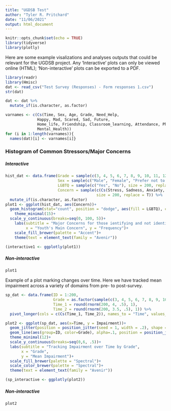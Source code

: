 ```yaml
---
title: "UGDSB Test"
author: "Tyler R. Pritchard"
date: "11/06/2021"
output: html_document
---
```


```r
knitr::opts_chunk$set(echo = TRUE)
library(tidyverse)
library(plotly)

```
Here are some example visalizations and analyses outputs that could be relevant for the UGDSB project. Any 'Interactive' plots can only be viewed online (HTML); 'Non-interactive' plots can be exported to a PDF. 

```r
library(readr)
library(Hmisc)
dat <- read_csv("Test Survey (Responses) - Form responses 1.csv")
str(dat)

dat <- dat %>% 
  mutate_if(is.character, as.factor)

varnames <- c(Cs(Time, Sex, Age, Grade, Need_Help, 
              Happy, Mad, Scared, Sad, Future, 
              Home_life, Friendship, Classroom_learning, Attendance, Physical_Health, 
              Mental_Health))
for (i in 1:length(varnames)){
  names(dat)[i] <- varnames[i]}


```

### Histogram of Common Stressors/Major Concerns

##### Interactive

```r
hist_dat <- data.frame(Grade = sample(c(3, 4, 5, 6, 7, 8, 9, 10, 11, 12), size = 200, replace=T),
                       Sex = sample(c("Male", "Female", "Prefer not to say"), size = 200, replace=T),
                       LGBTQ = sample(c("Yes", "No"), size = 200, replace = T, prob = c(15, 85)),
                       Concern = sample(c(Cs(Stress, Sadness, Anxiety, Family, Peers, School, MentalHealth)),
                                        size = 200, replace = T)) %>% 
  mutate_if(is.character, as.factor)
plot1 <- ggplot(hist_dat, aes(Concern))+
  geom_histogram(stat="count", position = "dodge", aes(fill = LGBTQ), color = "grey71")+
    theme_minimal(15)+
  scale_y_continuous(breaks=seq(0, 100, 5))+
    labs(subtitle = "Major Concerns for those ientifying and not identifying as LGBTQ",
         x = "Youth's Main Concern", y = "Frequency")+
    scale_fill_brewer(palette = "Accent")+
    theme(text = element_text(family = "Avenir"))

(interactive1 <- ggplotly(plot1))
```

##### Non-interactive 

```r
plot1
```

Example of a plot marking changes over time. Here we have tracked mean impairment across a variety of domains from pre- to post-survey. 

```r
sp_dat <- data.frame(ID = 1:200,
                     Grade = as.factor(sample(c(3, 4, 5, 6, 7, 8, 9, 10, 11, 12), size = 200, replace=T)),
                     Time_1 = round(rnorm(200, 4, .5), 1),
                     Time_2 = round(rnorm(200, 3.5, .5), 1)) %>% 
  pivot_longer(cols = c(Cs(Time_1, Time_2)), names_to = "Time", values_to = "Impairment")

plot2 <- ggplot(sp_dat, aes(x=Time, y = Impairment))+
  geom_jitter(position = position_jitter(seed = 1, width = .2), shape = 21, size=2, aes(fill = Grade), color = "grey21", alpha=.8)+
  geom_line(aes(group=ID, color=Grade), alpha=.1, position = position_jitter(seed = 1, width = .2))+
  theme_minimal(12)+
  scale_y_continuous(breaks=seq(0,6, .5))+
  labs(subtitle = "Tracking Impairment over Time by Grade", 
       x = "Grade",
       y = "Mean Impairment")+
  scale_fill_brewer(palette = "Spectral")+
  scale_color_brewer(palette = "Spectral")+
  theme(text = element_text(family = "Avenir"))

(sp_interactive <- ggplotly(plot2))
```

##### Non-interactive
```r
plot2
```

